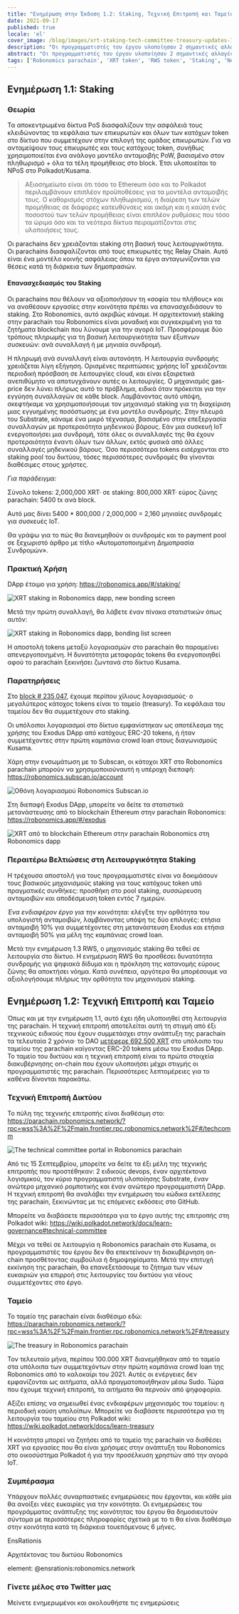 ```yaml
---
title: "Ενημέρωση στην Έκδοση 1.2: Staking, Τεχνική Επιτροπή και Ταμείο"
date: 2021-09-17
published: true
locale: 'el'
cover_image: /blog/images/xrt-staking-tech-committee-treasury-updates-1-2/113_Up_to_version_1_2_stakingtech_comm_treasury.jpg
description: "Οι προγραμματιστές του έργου υλοποίησαν 2 σημαντικές αλλαγές στη λειτουργία της parachain του Robonomics. Η πρώτη είναι η εισαγωγή του staking XRT και η δεύτερη είναι η έναρξη των πρώτων μηχανισμών διακυβέρνησης on-chain."
abstract: "Οι προγραμματιστές του έργου υλοποίησαν 2 σημαντικές αλλαγές στη λειτουργία της parachain του Robonomics. Η πρώτη είναι η εισαγωγή του staking XRT και η δεύτερη είναι η έναρξη των πρώτων μηχανισμών διακυβέρνησης on-chain."
tags: ['Robonomics parachain', 'XRT token', 'RWS token', 'Staking', 'New release']
---
```


## Ενημέρωση 1.1: Staking

### Θεωρία

Τα αποκεντρωμένα δίκτυα PoS διασφαλίζουν την ασφάλειά τους κλειδώνοντας τα κεφάλαια των επικυρωτών και όλων των κατόχων token στο δίκτυο που συμμετέχουν στην επιλογή της ομάδας επικυρωτών. Για να ανταμείψουν τους επικυρωτές και τους κατόχους token, συνήθως χρησιμοποιείται ένα ανάλογο μοντέλο ανταμοιβής PoW, βασισμένο στον πληθωρισμό + όλα τα τέλη προμήθειας στο block. Έτσι υλοποιείται το NPoS στο Polkadot/Kusama.

> Αξιοσημείωτο είναι ότι τόσο το Ethereum όσο και το Polkadot περιλαμβάνουν επιπλέον προϋποθέσεις για τα μοντέλα ανταμοιβής τους. Ο καθορισμός στόχων πληθωρισμού, η διαίρεση των τελών προμήθειας σε διάφορες κατευθύνσεις και ακόμη και η καύση ενός ποσοστού των τελών προμήθειας είναι επιπλέον ρυθμίσεις που τόσο τα ώριμα όσο και τα νεότερα δίκτυα πειραματίζονται στις υλοποιήσεις τους.

Οι parachains δεν χρειάζονται staking στη βασική τους λειτουργικότητα. Οι parachains διασφαλίζονται από τους επικυρωτές της Relay Chain. Αυτό είναι ένα μοντέλο κοινής ασφάλειας όπου τα έργα ανταγωνίζονται για θέσεις κατά τη διάρκεια των δημοπρασιών.

#### Επανασχεδιασμός του Staking

Οι parachains που θέλουν να αξιοποιήσουν τη «σοφία του πλήθους» και να αναθέσουν εργασίες στην κοινότητα πρέπει να επανασχεδιάσουν το staking. Στο Robonomics, αυτό ακριβώς κάναμε. Η αρχιτεκτονική staking στην parachain του Robonomics είναι μοναδική και συγκεκριμένη για τα ζητήματα blockchain που λύνουμε για την αγορά IoT. Προσφέρουμε δύο τρόπους πληρωμής για τη βασική λειτουργικότητα των έξυπνων συσκευών: ανά συναλλαγή ή με μηνιαία συνδρομή.

Η πληρωμή ανά συναλλαγή είναι αυτονόητη. Η λειτουργία συνδρομής χρειάζεται λίγη εξήγηση. Ορισμένες περιπτώσεις χρήσης IoT χρειάζονται περιοδική πρόσβαση σε λειτουργίες cloud, και είναι εξαιρετικά ανεπιθύμητο να αποτυγχάνουν αυτές οι λειτουργίες. Ο μηχανισμός gas-price δεν λύνει πλήρως αυτό το πρόβλημα, ειδικά όταν πρόκειται για την εγγύηση συναλλαγών σε κάθε block. Λαμβάνοντας αυτό υπόψη, σκεφτήκαμε να χρησιμοποιήσουμε τον μηχανισμό staking για τη διαχείριση μιας εγγυημένης ποσόστωσης με ένα μοντέλο συνδρομής. Στην πλευρά του Substrate, κάναμε ένα μικρό τέχνασμα, βασισμένο στην επεξεργασία συναλλαγών με προτεραιότητα μηδενικού βάρους. Εάν μια συσκευή IoT ενεργοποιήσει μια συνδρομή, τότε όλες οι συναλλαγές της θα έχουν προτεραιότητα έναντι όλων των άλλων, εκτός φυσικά από άλλες συναλλαγές μηδενικού βάρους. Όσο περισσότερα tokens εισέρχονται στο staking pool του δικτύου, τόσες περισσότερες συνδρομές θα γίνονται διαθέσιμες στους χρήστες.

<TextCard>

*Για παράδειγμα:*

Σύνολο tokens: 2,000,000 XRT·
σε staking: 800,000 XRT·
εύρος ζώνης parachain: 5400 tx ανά block.

Αυτό μας δίνει 5400 * 800,000 / 2,000,000 = 2,160 μηνιαίες συνδρομές για συσκευές IoT.

</TextCard>

Θα γράψω για το πώς θα διανεμηθούν οι συνδρομές και το payment pool σε ξεχωριστό άρθρο με τίτλο «Αυτοματοποιημένη Δημοπρασία Συνδρομών».

### Πρακτική Χρήση

DApp έτοιμο για χρήση: https://robonomics.app/#/staking/

![XRT staking in Robonomics dapp, new bonding screen](/blog/images/xrt-staking-tech-committee-treasury-updates-1-2/image2.jpg)

Μετά την πρώτη συναλλαγή, θα λάβετε έναν πίνακα στατιστικών όπως αυτόν:

![XRT staking in Robonomics dapp, bonding list screen](/blog/images/xrt-staking-tech-committee-treasury-updates-1-2/image4.jpg)

Η αποστολή tokens μεταξύ λογαριασμών στο parachain θα παραμείνει απενεργοποιημένη. Η δυνατότητα μεταφοράς tokens θα ενεργοποιηθεί αφού το parachain ξεκινήσει ζωντανά στο δίκτυο Kusama.

### Παρατηρήσεις

Στο [block # 235,047](https://robonomics.subscan.io/block/235047), έχουμε περίπου χίλιους λογαριασμούς· ο μεγαλύτερος κάτοχος tokens είναι το ταμείο (treasury). Τα κεφάλαια του ταμείου δεν θα συμμετέχουν στο staking.

Οι υπόλοιποι λογαριασμοί στο δίκτυο εμφανίστηκαν ως αποτέλεσμα της χρήσης του Exodus DApp από κατόχους ERC-20 tokens, ή ήταν συμμετέχοντες στην πρώτη καμπάνια crowd loan στους διαγωνισμούς Kusama.

Χάρη στην ενσωμάτωση με το Subscan, οι κάτοχοι XRT στο Robonomics parachain μπορούν να χρησιμοποιούναυτή η υπέροχη διεπαφή: https://robonomics.subscan.io/account

![Οθόνη λογαριασμού Robonomics Subscan.io](/blog/images/xrt-staking-tech-committee-treasury-updates-1-2/image3.jpg)

Στη διεπαφή Exodus DApp, μπορείτε να δείτε τα στατιστικά μετανάστευσης από το blockchain Ethereum στην parachain Robonomics: https://robonomics.app/#/exodus

![XRT από το blockchain Ethereum στην parachain Robonomics στη Robonomics dapp](/blog/images/xrt-staking-tech-committee-treasury-updates-1-2/image6.jpg)

### Περαιτέρω Βελτιώσεις στη Λειτουργικότητα Staking

Η τρέχουσα αποστολή για τους προγραμματιστές είναι να δοκιμάσουν τους βασικούς μηχανισμούς staking για τους κατόχους token υπό πραγματικές συνθήκες: προσθήκη στο pool staking, συσσώρευση ανταμοιβών και αποδέσμευση token εντός 7 ημερών.

*Ένα ενδιαφέρον έργο για την κοινότητα:* ελέγξτε την ορθότητα του υπολογιστή ανταμοιβών, λαμβάνοντας υπόψη τις δύο επιλογές: ετήσια ανταμοιβή 10% για συμμετέχοντες στη μετανάστευση Exodus και ετήσια ανταμοιβή 50% για μέλη της καμπάνιας crowd loan.

Μετά την ενημέρωση 1.3 RWS, ο μηχανισμός staking θα τεθεί σε λειτουργία στο δίκτυο. Η ενημέρωση RWS θα προσθέσει δυνατότητα συνδρομής για ψηφιακά δίδυμα και η πρόκληση της κατανομής εύρους ζώνης θα αποκτήσει νόημα. Κατά συνέπεια, αργότερα θα μπορέσουμε να αξιολογήσουμε πλήρως την ορθότητα του μηχανισμού staking.

## Ενημέρωση 1.2: Τεχνική Επιτροπή και Ταμείο

Όπως και με την ενημέρωση 1.1, αυτό έχει ήδη υλοποιηθεί στη λειτουργία της parachain. Η τεχνική επιτροπή αποτελείται αυτή τη στιγμή από έξι τεχνικούς ειδικούς που έχουν συμμετάσχει στην ανάπτυξη της parachain τα τελευταία 2 χρόνια· το DAO [μετέφερε 692.500 XRT](https://etherscan.io/tx/0x6b9a9cbe7d21badf565ebce0fb50b865da8f5f784899db5fb455d1b276d14acf) στο υπόλοιπο του ταμείου της parachain καίγοντας ERC-20 tokens μέσω του Exodus DApp. Το ταμείο του δικτύου και η τεχνική επιτροπή είναι τα πρώτα στοιχεία διακυβέρνησης on-chain που έχουν υλοποιήσει μέχρι στιγμής οι προγραμματιστές της parachain. Περισσότερες λεπτομέρειες για το καθένα δίνονται παρακάτω.

### Τεχνική Επιτροπή Δικτύου

Το πύλη της τεχνικής επιτροπής είναι διαθέσιμη στο: https://parachain.robonomics.network/?rpc=wss%3A%2F%2Fmain.frontier.rpc.robonomics.network%2F#/techcomm

![The technical committee portal in Robonomics parachain](/blog/images/xrt-staking-tech-committee-treasury-updates-1-2/image5.jpg)

Από τις 15 Σεπτεμβρίου, μπορείτε να δείτε τα έξι μέλη της τεχνικής επιτροπής που προστέθηκαν: 2 ειδικούς devops, έναν αρχιτέκτονα λογισμικού, τον κύριο προγραμματιστή υλοποίησης Substrate, έναν ανώτερο μηχανικό ρομποτικής και έναν ανώτερο προγραμματιστή DApp.
Η τεχνική επιτροπή θα αναλάβει την ενημέρωση του κώδικα εκτέλεσης της parachain, ξεκινώντας με τις επόμενες εκδόσεις στο GitHub.

Μπορείτε να διαβάσετε περισσότερα για το έργο αυτής της επιτροπής στη Polkadot wiki: https://wiki.polkadot.network/docs/learn-governance#technical-committee

Μέχρι να τεθεί σε λειτουργία η Robonomics parachain στο Kusama, οι προγραμματιστές του έργου δεν θα επεκτείνουν τη διακυβέρνηση on-chain προσθέτοντας συμβούλια ή δημοψηφίσματα. Μετά την επιτυχή εκκίνηση της parachain, θα επανεξετάσουμε το ζήτημα των νέων ευκαιριών για επιρροή στις λειτουργίες του δικτύου για νέους συμμετέχοντες στο έργο.

### Ταμείο

Το ταμείο της parachain είναι διαθέσιμο εδώ: https://parachain.robonomics.network/?rpc=wss%3A%2F%2Fmain.frontier.rpc.robonomics.network%2F#/treasury

![The treasury in Robonomics parachain](/blog/images/xrt-staking-tech-committee-treasury-updates-1-2/image1.jpg)

Τον τελευταίο μήνα, περίπου 100.000 XRT διανεμήθηκαν από το ταμείο στα υπόλοιπα των συμμετεχόντων στην πρώτη καμπάνια crowd loan της Robonomics από το καλοκαίρι του 2021. Αυτές οι ενέργειες δεν εμφανίζονται ως αιτήματα, αλλά πραγματοποιήθηκαν μέσω Sudo. Τώρα που έχουμε τεχνική επιτροπή, τα αιτήματα θα περνούν από ψηφοφορία.

Αξίζει επίσης να σημειωθεί ένας ενδιαφέρων μηχανισμός του ταμείου: η περιοδική καύση υπολοίπων. Μπορείτε να διαβάσετε περισσότερα για τη λειτουργία του ταμείου στη Polkadot wiki: https://wiki.polkadot.network/docs/learn-treasury

Η κοινότητα μπορεί να ζητήσει από το ταμείο της parachain να διαθέσει XRT για εργασίες που θα είναι χρήσιμες στην ανάπτυξη του Robonomics στο οικοσύστημα Polkadot ή για την προσέλκυση χρηστών από την αγορά IoT.

### Συμπέρασμα

Υπάρχουν πολλές συναρπαστικές ενημερώσεις που έρχονται, και κάθε μία θα ανοίξει νέες ευκαιρίες για την κοινότητα. Οι ενημερώσεις του προγράμματος ανάπτυξης της κοινότητας του έργου θα δημοσιευτούν σύντομα με περισσότερες πληροφορίες σχετικά με το τι θα είναι διαθέσιμο στην κοινότητα κατά τη διάρκεια τουεπόμενους 6 μήνες.

<TextCard image="/avatars/Sergei-Lonshakov.jpg" back="transparent" imageSize="big">

EnsRationis

Αρχιτέκτονας του δικτύου Robonomics

element: @ensrationis:robonomics.network

</TextCard>


<TextCard icon="/icons/icon-notification.png" link="https://twitter.com/AIRA_Robonomics">

### Γίνετε μέλος στο Twitter μας

Μείνετε ενημερωμένοι και ακολουθήστε τις ενημερώσεις

</TextCard>